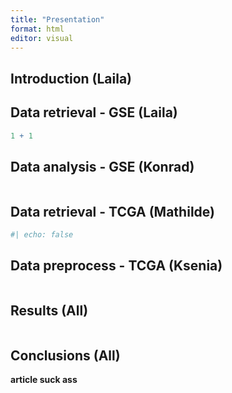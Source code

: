 ```yaml
---
title: "Presentation"
format: html
editor: visual
---
```


## Introduction (Laila)

## Data retrieval - GSE (Laila)

```r
1 + 1
```

## Data analysis - GSE (Konrad)

```r

```

## Data retrieval - TCGA (Mathilde)

```r
#| echo: false

```

## Data preprocess - TCGA (Ksenia)

```r

```

## Results (All)

```r

```

## Conclusions (All)

**article suck ass**
